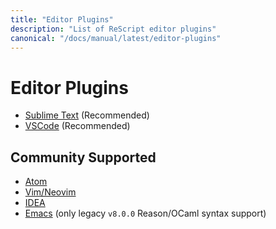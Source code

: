 ```yaml
---
title: "Editor Plugins"
description: "List of ReScript editor plugins"
canonical: "/docs/manual/latest/editor-plugins"
---
```


# Editor Plugins

- [Sublime Text](https://github.com/reasonml-editor/sublime-reason) (Recommended)
- [VSCode](https://marketplace.visualstudio.com/items?itemName=jaredly.reason-vscode) (Recommended)

## Community Supported

- [Atom](https://atom.io/packages/ide-rescript)
- [Vim/Neovim](https://github.com/amiralies/vim-rescript)
- [IDEA](https://github.com/reasonml-editor/reasonml-idea-plugin)
- [Emacs](https://github.com/reasonml-editor/reason-mode) (only legacy `v8.0.0` Reason/OCaml syntax support)
